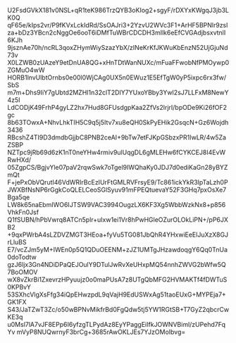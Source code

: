 U2FsdGVkX181v0NSL+qR1teK986TrzQYB3oKIog2+sgyF/rDXYxKWgqJ3jb3LK0Q
qF65e/kIps2vr/P9fKVxLckIdRd/SsOAJri3+2YzvU2WVc3F1+ArHF5BPNlr9zsl
za+bDz3YBcn2cNggOe6ooT6iDMfTuWBrCDCDH3mIlk6eEfCVGAdjbsxvtnlI6KJh
9jsznAe70h/ncRL3qoxZHymWiySzazYbX/zINeKrKfJKWuKbEnzN52UjGjuNd73v
X0LZWB0zUAzeY9etDnUA8QG+xHnTDtWanNUXc/mFuaFFwobNfPMOywp0ZGMuO4wW
HORB1lnvUlbtOrnbs0e00l0WjCAg0UX5n0EWuz1E5EfTgW0yP5ixpc6rx3fw/SbS
m7m+Dhs9IiY7gUbtd2MZHI1n32clT2DIY7YUxoYBby3YwI2sJ7LLFxM8NewY4z5I
LdCODjK49FrhP4gyLZ2hx7Hud8GFUsdgpKaa2ZfVs2lrjrI/bpODe9Ki26fOF2gc
8b63TOwxA+NhvLhkTIH5C9q5j5Itv7xu8eQH0SkPyEHik2GsqcN+Gz6Wojdh3436
RBcshZ4TI9D3dmdbGjjbC8PNB2ceAI+9bTw7etFJKpGSbzxPR1IwLR/4w5ZaZSBP
NZTpc9jRb69d6zK1nT0neYHw4rmiv9ulUqgDL6gMLEHw6fCYKCEJ8I4EvWRwHXd/
05ZgpCS/BgjvYle07paV2rqwSwk7oTgel9IWQhaKy0JDJ7d0ediKaGn28yBYZmQt
F+jePxObVQrutI46VdWRIrBcEzIUrFtGMLRVFrsyE9/Tc861ickYkR3IpTaLzh0P
JWXBfNsNP6rGgkCoQLELCeoSGlSyuv91mFPEQtuevaY52F3GHq7pxOsXe7Bga5qe
LW8k65naEbmIWO6IJTSW9VAC3994OugzLX6KF3Xg5WbbWzkNx8+p856VhkFn0Jsf
Q1fSUBN/hPbVwrq8ATCn5plr+uIxw1ei1Vr8hPwHGleOZurOLOkLiPN+/pP6JXB2
+9qxPWrbA4sLZDVZMGT3HEoa+fyVu5TG081JbQhR4YHxwiEeElJuXzX8GJrLluBS
E7/vcZJm5yM+IWEn0p5Q1QDuOEENM+zJZ1UMTgJHzawdoqgY6Qq0TnUa0doTodtw
gzJ6ljx3Gn4NDiDPaQEJOulY9DTulJwRvXeUHxpMQ54nnhZWVG2bWfw5Q7BoOMOV
wX8vZkrBi1ZxevrzHPyuujz0o0maPUsA7z8UTgQbMFG2HVMAKTf4fDWTuS0KPBvY
53SXhcVlgXsFfg34iQpEHwzpdL9qVajH9EdUSWxAg51taoEUxG+MYPEja7+GK1FX
S43/JaTZwT3Zc/o50wBPNvMikfrBd0FgQdw5tj5YW1RGtSB+T7GyZ2qbcrCwKE3q
u0Msl7lA7vJF8EPp6I6yfzgTLPydAz8EyYPaggEiIfkJOWNVBiml/zUPehd7FqYv
mVyP8NUQwrnyF3brCg+3685rAwOKLJEs7YJzOMoIbvg=

